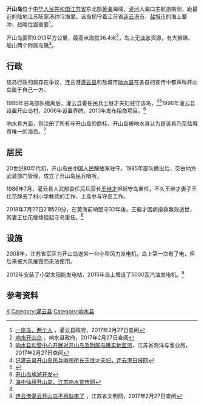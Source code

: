 {{Infobox islands
| name             = 开山岛
| image name       = 
| image size       = 
| image caption    = 
| image alt        = 
| pushpin_map      = China Jiangsu
| map_width        = 250px
| map_caption      = 开山岛在江苏省的位置
| map_relief       = 
| label            = 
| label_position   = right
| coordinates = {{Coord|34|31|45.05|N|119|52|8.09|E}}
| archipelago      = 
| waterbody        = [[黄海|黄海]]
| total islands    = 
| major islands    = 
| area km2        = 0.013
| area footnotes   = 
| rank             = 
| length mi        = <!-- or |length ft= -->
| length footnotes = 
| width mi         = <!-- or |width ft= -->
| width footnotes  = 
| coastline mi     = <!-- or |coastline ft= -->
| coastline footnotes = 
| elevation m     = 36.4
| elevation footnotes = 
| highest mount    = 
| country          = {{PRC}}
| country admin divisions title      = 省
| country admin divisions            = [[江苏省|江苏省]]
| country admin divisions title 1    = 
| country admin divisions 1          = 
| population       = 1
| population as of = 
| ethnic groups    = 
| timezone1        = 
| utc_offset1      = 
| timezone1_DST    = 
| utc_offset1_DST  = 
| website          = 
| additional info  = 
}}
'''开山岛'''位于[[中华人民共和国|中华人民共和国]][[江苏省|江苏省]]东北部[[黄海|黄海]]海域，[[灌河_(黄海)|灌河]]入海口主航道南侧，距最近的陆地江苏陈家港约12海里。该岛扼守着江苏省[[连云港市|连云港市]]、[[盐城市|盐城市]]的海上要冲，战略位置重要<ref name="一座岛，两个人">[http://www.guanyun.gov.cn/ksdfqs/hwgjzy/43952.shtml 一座岛，两个人] {{Wayback|url=http://www.guanyun.gov.cn/ksdfqs/hwgjzy/43952.shtml |date=20150420042517 }}，灌云县政府，2017年2月27日查阅</ref>。

开山岛面积0.013平方公里，最高点海拔36.4米<ref>[http://www.xiangshui.gov.cn/html/2011/fjms_1110/1.html#1 响水开山岛] {{Wayback|url=http://www.xiangshui.gov.cn/html/2011/fjms_1110/1.html#1 |date=20120702234757 }}，响水县政府，2017年2月27日查阅</ref>，岛上无[[淡水|淡水]]资源，有大狮礁、船山两个附属岛礁<ref>[http://www.jsof.gov.cn/art/2014/10/22/art_342_156384.html 响水县动管中心开展对开山岛及附属岛礁实地监测]{{dead link|date=2018年2月 |bot=InternetArchiveBot |fix-attempted=yes }}，江苏省海洋与渔业局，2017年2月27日查阅</ref>。

==行政==
该岛行政归属存在争议，连云港[[灌云县|灌云县]]和盐城市[[响水县|响水县]]在各自的宣传中都声称开山岛属于自己一方。

1985年驻岛部队撤离后，灌云县委任民兵王继才夫妇驻守该岛，<ref>[http://www.lygrb.com/www/culture/gcls/webinfo/2007/10/12/1191999253168838.htm 记灌云县开山岛民兵哨所所长王继才夫妇，连云港日报网]{{dead link|date=2017年12月 |bot=InternetArchiveBot |fix-attempted=yes }}</ref><ref>{{Cite web |url=http://wm.jschina.com.cn/9659/201102/t650157.shtml |title=中央众多媒体聚焦灌云县“开山岛夫妻哨”，江苏文明网 |access-date=2017-02-27 |archive-date=2019-07-10 |archive-url=https://web.archive.org/web/20190710205717/http://wm.jschina.com.cn/9659/201102/t650157.shtml |dead-url=no }}</ref>1996年灌云县设置开山岛村，2006年设置界碑，2010年发布招商项目。<ref>[http://www.guanyun.gov.cn/news_Detail.aspx?n_id=470 开山岛旅游开发]{{dead link|date=2017年12月 |bot=InternetArchiveBot |fix-attempted=yes }}</ref>

响水县方面，则注册了所有与开山岛的商标，开山岛被响水县认为是该县乃至盐城市唯一的海岛。<ref>[http://www.jsxsxcw.gov.cn/001/typenews.asp?id=438 海中仙境开山岛，江苏响水宣传网]{{dead link|date=2017年12月 |bot=InternetArchiveBot |fix-attempted=yes }}</ref>

==居民==
20世纪80年代初，开山岛由[[中国人民解放军|中国人民解放军]]驻守。1985年部队撤出后，交由地方武装部门管理，成立了开山岛民兵哨所。

1986年7月，灌云县人武部委任民兵营长[[王继才|王继才]]担起守岛重任，不久王继才妻子王仕花辞去了村小学教师的工作，上岛参与守岛工作。

2018年7月27日21時20分，在黃海前哨堅守32年後，王繼才因病搶救無效逝世，其妻王仕花继续担起守岛重任。<ref name="一座岛，两个人"/>

==设施==
2008年，江苏省军区为开山岛送来一台小型风力发电机，岛上第一次有了电，但后来被大风摧毁而无法使用。

2012年安装了小型太阳能发电站，2015年岛上增设了5000瓦汽油发电机。<ref>[http://wm.jschina.com.cn/9659/201502/t2014548.shtml 连云港灌云开山岛不再缺电了] {{Wayback|url=http://wm.jschina.com.cn/9659/201502/t2014548.shtml |date=20161024035520 }}，江苏省文明网，2017年2月27日查阅</ref>

==参考资料==
{{reflist}}
[[Category:江苏岛屿|K]]
[[Category:灌云县|Category:灌云县]]
[[Category:响水县|Category:响水县]]